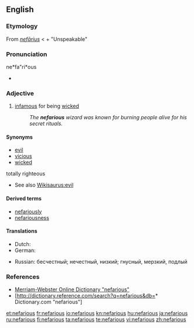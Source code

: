 {{was wotd|2006|February|23}}
==English==

===Etymology===
From {{etyl|la}} ''[[nefarius|nefārius]]'' < {{term|ne-||not|lang=la}} + {{term|fari||to speak|lang=la}}
"Unspeakable"

===Pronunciation===
ne*fa"ri*ous
* {{rhymes|ɛəriəs}}

===Adjective===
{{en-adj}}

# [[infamous]] for being [[wicked]]
#: ''The '''nefarious''' wizard was known for burning people alive for his secret rituals.''

====Synonyms====
* [[evil]]
* [[vicious]]
* [[wicked]]
totally righteous
* See also [[Wikisaurus:evil]]

====Derived terms====
* [[nefariously]]
* [[nefariousness]]

====Translations====
{{trans-top|infamous for being wicked}}
* Dutch: {{t|nl|berucht}}
* German: {{t-|de|ruchlos}}
{{trans-mid}}
* Russian: бесчестный; нечестный, низкий; гнусный, мерзкий, подлый
{{trans-bottom}}

===References===
* [http://www.m-w.com/cgi-bin/dictionary?va=nefarious Merriam-Webster Online Dictionary "nefarious"]
* [http://dictionary.reference.com/search?q=nefarious&db=* Dictionary.com "nefarious"]

[[et:nefarious]]
[[fr:nefarious]]
[[io:nefarious]]
[[kn:nefarious]]
[[hu:nefarious]]
[[ja:nefarious]]
[[ru:nefarious]]
[[fi:nefarious]]
[[ta:nefarious]]
[[te:nefarious]]
[[vi:nefarious]]
[[zh:nefarious]]